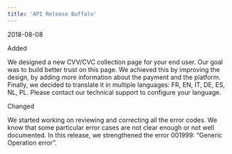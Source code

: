 ```yaml
---  
title: 'API Release Buffalo'  
---  
```

<span class="date">2018-08-08</span>  
  
  
<div class="pill pill-green">Added</div>  
  

We designed a new CVV/CVC collection page for your end user. Our goal was to build better trust on this page. We achieved this by improving the design, by adding more information about the payment and the platform. Finally, we decided to translate it in multiple languages: FR, EN, IT, DE, ES, NL, PL. Please contact our technical support to configure your language.  
<div class="pill pill-purple">Changed</div>  
  

We started working on reviewing and correcting all the error codes. We know that some particular error cases are not clear enough or not well documented. In this release, we strengthened the error 001999: “Generic Operation error”.
